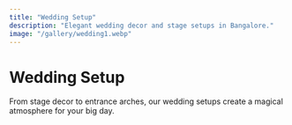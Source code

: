 ```yaml
---
title: "Wedding Setup"
description: "Elegant wedding decor and stage setups in Bangalore."
image: "/gallery/wedding1.webp"
---
```


[//]: # (Main headline and intro for this service landing page)

# Wedding Setup

From stage decor to entrance arches, our wedding setups create a magical atmosphere for your big day.
